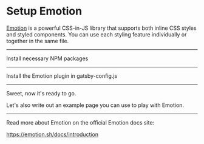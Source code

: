 # Setup Emotion

[Emotion](https://emotion.sh/) is a powerful CSS-in-JS library that supports both inline CSS styles and styled components. You can use each styling feature individually or together in the same file.

---

Install necessary NPM packages

<NPMPackage name="gatsby-plugin-emotion" />
<NPMPackage name="@emotion/core" />
<NPMPackage name="@emotion/styled" />

---

Install the Emotion plugin in gatsby-config.js

<GatsbyPlugin name="gatsby-plugin-emotion" />

---

Sweet, now it's ready to go.

Let's also write out an example page you can use to play
with Emotion.

<File
  path="src/pages/emotion-example.js"
  content="https://gist.githubusercontent.com/KyleAMathews/323bacd551df46e8e7b6146cbf827d0b/raw/5c60f168f30c505cff1ff2433e69dabe27ae9738/sample-emotion.js"
/>

---

Read more about Emotion on the official Emotion docs site:

https://emotion.sh/docs/introduction
